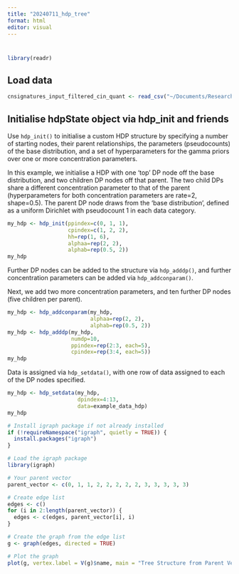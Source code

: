 ```yaml
---
title: "20240711_hdp_tree"
format: html
editor: visual
---
```


# 

```r
library(readr)
```

## Load data

```r
cnsignatures_input_filtered_cin_quant <- read_csv("~/Documents/Research_too_large/2024-Beerenwinkel/data/TumorProfilerData/cnsignatures_input_filtered_cin_quant.csv")
```

## Initialise hdpState object via hdp_init and friends

Use `hdp_init()` to initialise a custom HDP structure by specifying a number of starting nodes, their parent relationships, the parameters (pseudocounts) of the base distribution, and a set of hyperparameters for the gamma priors over one or more concentration parameters.

In this example, we initialise a HDP with one 'top' DP node off the base distribution, and two children DP nodes off that parent. The two child DPs share a different concentration parameter to that of the parent (hyperparameters for both concentration parameters are rate=2, shape=0.5). The parent DP node draws from the 'base distribution', defined as a uniform Dirichlet with pseudocount 1 in each data category.

```r
my_hdp <- hdp_init(ppindex=c(0, 1, 1), 
                   cpindex=c(1, 2, 2), 
                   hh=rep(1, 6), 
                   alphaa=rep(2, 2), 
                   alphab=rep(0.5, 2))
my_hdp

```

Further DP nodes can be added to the structure via `hdp_adddp()`, and further concentration parameters can be added via `hdp_addconparam()`.

Next, we add two more concentration parameters, and ten further DP nodes (five children per parent).

```r
my_hdp <- hdp_addconparam(my_hdp, 
                          alphaa=rep(2, 2), 
                          alphab=rep(0.5, 2))
my_hdp <- hdp_adddp(my_hdp, 
                    numdp=10, 
                    ppindex=rep(2:3, each=5), 
                    cpindex=rep(3:4, each=5))
my_hdp
```

Data is assigned via `hdp_setdata()`, with one row of data assigned to each of the DP nodes specified.

```r
my_hdp <- hdp_setdata(my_hdp,
                      dpindex=4:13,
                      data=example_data_hdp)
my_hdp
```

```r
# Install igraph package if not already installed
if (!requireNamespace("igraph", quietly = TRUE)) {
  install.packages("igraph")
}

# Load the igraph package
library(igraph)

# Your parent vector
parent_vector <- c(0, 1, 1, 2, 2, 2, 2, 2, 3, 3, 3, 3, 3)

# Create edge list
edges <- c()
for (i in 2:length(parent_vector)) {
  edges <- c(edges, parent_vector[i], i)
}

# Create the graph from the edge list
g <- graph(edges, directed = TRUE)

# Plot the graph
plot(g, vertex.label = V(g)$name, main = "Tree Structure from Parent Vector")
```
